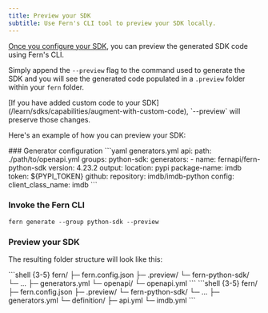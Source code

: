 ```yaml
---
title: Preview your SDK
subtitle: Use Fern's CLI tool to preview your SDK locally.
---
```


[Once you configure your SDK](/learn/sdks/getting-started/generate-your-first-sdk), you can preview the generated SDK code using Fern's CLI.

Simply append the `--preview` flag to the command used to generate the SDK and you will see the generated code populated in a `.preview` folder within your `fern` folder.

<Tip title="Custom Code">
  [If you have added custom code to your SDK](/learn/sdks/capabilities/augment-with-custom-code), `--preview` will
  preserve those changes.
</Tip>

Here's an example of how you can preview your SDK:

<Steps>
### Generator configuration
```yaml generators.yml
api: 
  path: ./path/to/openapi.yml
groups:
  python-sdk:
    generators:
      - name: fernapi/fern-python-sdk
        version: 4.23.2
        output:
          location: pypi
          package-name: imdb
          token: ${PYPI_TOKEN}
        github:
          repository: imdb/imdb-python
        config:
          client_class_name: imdb
```

### Invoke the Fern CLI

```shell
fern generate --group python-sdk --preview
```

### Preview your SDK

The resulting folder structure will look like this:

<Tabs>
<Tab title="OpenAPI">
```shell {3-5}
fern/
  ├─ fern.config.json
  ├─ .preview/
    └─ fern-python-sdk/
      └─ ...
  ├─ generators.yml
  └─ openapi/
    └─ openapi.yml
```
</Tab>
<Tab title="Fern Definition">
```shell {3-5}
fern/
  ├─ fern.config.json
  ├─ .preview/
    └─ fern-python-sdk/
      └─ ...
  ├─ generators.yml
  └─ definition/
    ├─ api.yml
    └─ imdb.yml
```
</Tab>
</Tabs>
</Steps>
